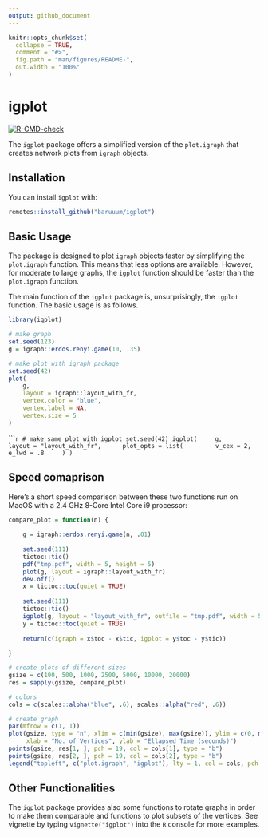 ```yaml
---
output: github_document
---
```


<!-- README.md is generated from README.Rmd. Please edit that file -->

```r
knitr::opts_chunk$set(
  collapse = TRUE,
  comment = "#>",
  fig.path = "man/figures/README-",
  out.width = "100%"
)
```

# igplot

<!-- badges: start -->

[![R-CMD-check](https://github.com/baruuum/igplot/workflows/R-CMD-check/badge.svg)](https://github.com/baruuum/igplot/actions)

<!-- badges: end -->

The `igplot` package offers a simplified version of the `plot.igraph` that creates network plots from `igraph` objects. 

## Installation

You can install `igplot` with:

``` r
remotes::install_github("baruuum/igplot")
```

## Basic Usage

The package is designed to plot `igraph` objects faster by simplifying the `plot.igraph` function. This means that less options are available. However, for moderate to large graphs, the `igplot` function should be faster than the `plot.igraph` function. 

The main function of the `igplot` package is, unsurprisingly, the `igplot` function. The basic usage is as follows.

```r
library(igplot)

# make graph
set.seed(123)
g = igraph::erdos.renyi.game(10, .35)

# make plot with igraph package
set.seed(42)
plot(
    g, 
    layout = igraph::layout_with_fr, 
    vertex.color = "blue", 
    vertex.label = NA, 
    vertex.size = 5
)
```
``````r
# make same plot with igplot
set.seed(42)
igplot(
    g, 
    layout = "layout_with_fr", 
    plot_opts = list(
        v_cex = 2, 
        e_lwd = .8
    )
)
```


## Speed comaprison

Here's a short speed comparison between these two functions run on MacOS with a 2.4 GHz 8-Core Intel Core i9 processor:

```r
compare_plot = function(n) {
    
    g = igraph::erdos.renyi.game(n, .01)
    
    set.seed(111)
    tictoc::tic()
    pdf("tmp.pdf", width = 5, height = 5)
    plot(g, layout = igraph::layout_with_fr) 
    dev.off()
    x = tictoc::toc(quiet = TRUE)
    
    set.seed(111)
    tictoc::tic()
    igplot(g, layout = "layout_with_fr", outfile = "tmp.pdf", width = 5, height = 5)
    y = tictoc::toc(quiet = TRUE)
    
    return(c(igraph = x$toc - x$tic, igplot = y$toc - y$tic))
    
}

# create plots of different sizes
gsize = c(100, 500, 1000, 2500, 5000, 10000, 20000)
res = sapply(gsize, compare_plot)

# colors
cols = c(scales::alpha("blue", .6), scales::alpha("red", .6))

# create graph
par(mfrow = c(1, 1))
plot(gsize, type = "n", xlim = c(min(gsize), max(gsize)), ylim = c(0, max(res)),
     xlab = "No. of Vertices", ylab = "Ellapsed Time (seconds)")
points(gsize, res[1, ], pch = 19, col = cols[1], type = "b")
points(gsize, res[2, ], pch = 19, col = cols[2], type = "b")
legend("topleft", c("plot.igraph", "igplot"), lty = 1, col = cols, pch = 19)
```


## Other Functionalities

The `igplot` package provides also some functions to rotate graphs in order to make them comparable and functions to plot subsets of the vertices. See vignette by typing `vignette("igplot")` into the `R` console for more examples.

